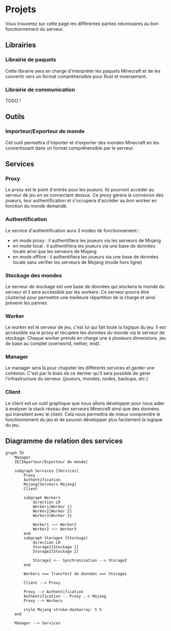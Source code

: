 # Projets

Vous trouverez sur cette page les différentes parties nécessaires au bon fonctionnement du serveur.

## Librairies

### Librairie de paquets

Cette librairie sera en charge d'interpréter les paquets Minecraft et de les convertir vers un format compréhensible pour Rust et inversement.

### Librairie de communication


<Callout type="warning">
TODO !
</Callout>


## Outils

### Importeur/Exporteur de monde

Cet outil permettra d'importer et d'exporter des mondes Minecraft en les convertissant dans un format compréhensible par le serveur.


## Services

### Proxy

Le proxy est le point d'entrée pour les joueurs. Ils pourront accéder au serveur de jeu en se connectant dessus.
Ce proxy gèrera la connexion des joueurs, leur authentification et s'occupera d'accéder au bon worker en fonction du monde demandé.

### Authentification

Le service d'authentification aura 3 modes de fonctionnement :
- en mode proxy : il authentifiera les joueurs via les serveurs de Mojang
- en mode local : il authentifiera les joueurs via une base de données locale ainsi que les serveurs de Mojang
- en mode offline : il authentifiera les joueurs via une base de données locale sans vérifier les serveurs de Mojang (mode hors ligne)

### Stockage des mondes

Le serveur de stockage est une base de données qui stockera le monde du serveur et il sera accessible par les workers.
Ce serveur pourra être clusterisé pour permettre une meilleure répartition de la charge et ainsi prévenir les pannes.

### Worker

Le worker est le serveur de jeu, c'est lui qui fait toute la logique du jeu. Il est accessible via le proxy et récupère les données du monde via le serveur de stockage.
Chaque worker prends en charge une à plusieurs dimensions. 
jeu de base au complet (overworld, nether, end).

### Manager

Le manager sera là pour chapoter les différents services et garder une cohésion. C'est par le biais de ce dernier qu'il sera possible de gérer l'infrastructure du serveur.
(joueurs, mondes, nodes, backups, etc.)

### Client

Le client est un outil graphique que nous allons développer pour nous aider à analyser la stack réseau des serveurs Minecraft ainsi que des données qui transitent avec le client.
Cela nous permettra de mieux comprendre le fonctionnement du jeu et de pouvoir développer plus facilement la logique du jeu.

## Diagramme de relation des services

```mermaid
graph TD
    Manager
    IE[Importeur/Exporteur de monde]

    subgraph Services [Services]
        Proxy
        Authentification
        Mojang[Serveurs Mojang]
        Client

        subgraph Workers
            direction LR
            Worker1[Worker 1]
            Worker2[Worker 2]
            Worker3[Worker 3]

            Worker1 ~~~ Worker2
            Worker2 ~~~ Worker3
        end
        subgraph Storages [Stockage]
            direction LR
            Storage1[Stockage 1]
            Storage2[Stockage 2]
            
            Storage1 <-- Synchronisation --> Storage2
        end
        
        Workers <== Transfert de données ==> Storages

        Client --> Proxy

        Proxy --> Authentification
        Authentification -. Proxy .-> Mojang
        Proxy --> Workers

        style Mojang stroke-dasharray: 5 5
    end

    Manager --> Services

```